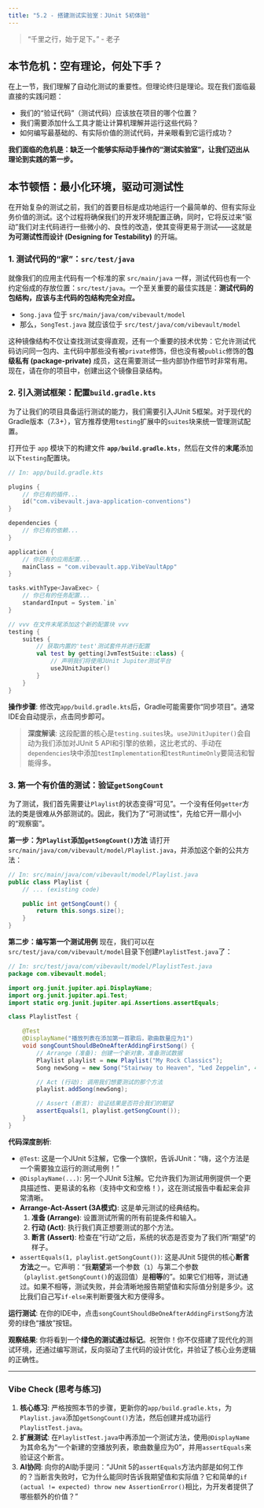 ```yaml
---
title: "5.2 - 搭建测试实验室：JUnit 5初体验"
---
```


> "千里之行，始于足下。" - 老子

## 本节危机：空有理论，何处下手？

在上一节，我们理解了自动化测试的重要性。但理论终归是理论。现在我们面临最直接的实践问题：

*   我们的“验证代码”（测试代码）应该放在项目的哪个位置？
*   我们需要添加什么工具才能让计算机理解并运行这些代码？
*   如何编写最基础的、有实际价值的测试代码，并亲眼看到它运行成功？

**我们面临的危机是：缺乏一个能够实际动手操作的“测试实验室”，让我们迈出从理论到实践的第一步。**

## 本节顿悟：最小化环境，驱动可测试性

在开始复杂的测试之前，我们的首要目标是成功地运行一个最简单的、但有实际业务价值的测试。这个过程将确保我们的开发环境配置正确，同时，它将反过来“驱动”我们对主代码进行一些微小的、良性的改造，使其变得更易于测试——这就是**为可测试性而设计 (Designing for Testability)** 的开端。

### 1. 测试代码的“家”：`src/test/java`

就像我们的应用主代码有一个标准的家 `src/main/java` 一样，测试代码也有一个约定俗成的存放位置：`src/test/java`。一个至关重要的最佳实践是：**测试代码的包结构，应该与主代码的包结构完全对应。**

*   `Song.java` 位于 `src/main/java/com/vibevault/model`
*   那么，`SongTest.java` 就应该位于 `src/test/java/com/vibevault/model`

这种镜像结构不仅让查找测试变得直观，还有一个重要的技术优势：它允许测试代码访问同一包内、主代码中那些没有被`private`修饰，但也没有被`public`修饰的**包级私有 (package-private)** 成员，这在需要测试一些内部协作细节时非常有用。现在，请在你的项目中，创建出这个镜像目录结构。

### 2. 引入测试框架：配置`build.gradle.kts`

为了让我们的项目具备运行测试的能力，我们需要引入JUnit 5框架。对于现代的Gradle版本（7.3+），官方推荐使用`testing`扩展中的`suites`块来统一管理测试配置。

打开位于 `app` 模块下的构建文件 **`app/build.gradle.kts`**，然后在文件的**末尾**添加以下`testing`配置块。

```kotlin
// In: app/build.gradle.kts

plugins {
    // 你已有的插件...
    id("com.vibevault.java-application-conventions")
}

dependencies {
    // 你已有的依赖...
}

application {
    // 你已有的应用配置...
    mainClass = "com.vibevault.app.VibeVaultApp"
}

tasks.withType<JavaExec> {
    // 你已有的任务配置...
    standardInput = System.`in`
}

// vvv 在文件末尾添加这个新的配置块 vvv
testing {
    suites {
        // 获取内置的'test'测试套件并进行配置
        val test by getting(JvmTestSuite::class) {
            // 声明我们将使用JUnit Jupiter测试平台
            useJUnitJupiter() 
        }
    }
}
```

**操作步骤**: 修改完`app/build.gradle.kts`后，Gradle可能需要你“同步项目”。通常IDE会自动提示，点击同步即可。

> **深度解读**: 这段配置的核心是`testing.suites`块。`useJUnitJupiter()`会自动为我们添加对JUnit 5 API和引擎的依赖，这比老式的、手动在`dependencies`块中添加`testImplementation`和`testRuntimeOnly`要简洁和智能得多。

### 3. 第一个有价值的测试：验证`getSongCount`

为了测试，我们首先需要让`Playlist`的状态变得“可见”。一个没有任何`getter`方法的类是很难从外部测试的。因此，我们为了“可测试性”，先给它开一扇小小的“观察窗”。

**第一步：为`Playlist`添加`getSongCount()`方法**
请打开`src/main/java/com/vibevault/model/Playlist.java`，并添加这个新的公共方法：
```java
// In: src/main/java/com/vibevault/model/Playlist.java
public class Playlist {
    // ... (existing code)

    public int getSongCount() {
        return this.songs.size();
    }
}
```

**第二步：编写第一个测试用例**
现在，我们可以在`src/test/java/com/vibevault/model`目录下创建`PlaylistTest.java`了：

```java
// In: src/test/java/com/vibevault/model/PlaylistTest.java
package com.vibevault.model;

import org.junit.jupiter.api.DisplayName;
import org.junit.jupiter.api.Test;
import static org.junit.jupiter.api.Assertions.assertEquals;

class PlaylistTest {

    @Test
    @DisplayName("播放列表在添加第一首歌后，歌曲数量应为1")
    void songCountShouldBeOneAfterAddingFirstSong() {
        // Arrange (准备): 创建一个新对象，准备测试数据
        Playlist playlist = new Playlist("My Rock Classics");
        Song newSong = new Song("Stairway to Heaven", "Led Zeppelin", 482);

        // Act (行动): 调用我们想要测试的那个方法
        playlist.addSong(newSong);

        // Assert (断言): 验证结果是否符合我们的期望
        assertEquals(1, playlist.getSongCount());
    }
}
```

**代码深度剖析**:

*   `@Test`: 这是一个JUnit 5注解，它像一个旗帜，告诉JUnit：“嗨，这个方法是一个需要独立运行的测试用例！”
*   `@DisplayName(...)`: 另一个JUnit 5注解。它允许我们为测试用例提供一个更具描述性、更易读的名称（支持中文和空格！），这在测试报告中看起来会非常清晰。
*   **Arrange-Act-Assert (3A模式)**: 这是单元测试的经典结构。
    1.  **准备 (Arrange)**: 设置测试所需的所有前提条件和输入。
    2.  **行动 (Act)**: 执行我们真正想要测试的那个方法。
    3.  **断言 (Assert)**: 检查在“行动”之后，系统的状态是否变为了我们所“期望”的样子。
*   `assertEquals(1, playlist.getSongCount())`: 这是JUnit 5提供的核心**断言方法**之一。它声明：“我**期望**第一个参数（`1`）与第二个参数（`playlist.getSongCount()`的返回值）是**相等**的”。如果它们相等，测试通过。如果不相等，测试失败，并会清晰地报告期望值和实际值分别是多少。这比我们自己写`if-else`来判断要强大和方便得多。

**运行测试**:
在你的IDE中，点击`songCountShouldBeOneAfterAddingFirstSong`方法旁的绿色“播放”按钮。

**观察结果**:
你将看到一个**绿色的测试通过标记**。祝贺你！你不仅搭建了现代化的测试环境，还通过编写测试，反向驱动了主代码的设计优化，并验证了核心业务逻辑的正确性。

---

### Vibe Check (思考与练习)

1.  **核心练习**: 严格按照本节的步骤，更新你的`app/build.gradle.kts`，为`Playlist.java`添加`getSongCount()`方法，然后创建并成功运行`PlaylistTest.java`。
2.  **扩展测试**: 在`PlaylistTest.java`中再添加一个测试方法，使用`@DisplayName`为其命名为“一个新建的空播放列表，歌曲数量应为0”，并用`assertEquals`来验证这个断言。
3.  **AI协同**: 向你的AI助手提问：“JUnit 5的`assertEquals`方法内部是如何工作的？当断言失败时，它为什么能同时告诉我期望值和实际值？它和简单的`if (actual != expected) throw new AssertionError()`相比，为开发者提供了哪些额外的价值？” 